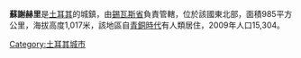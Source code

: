 '''蘇謝赫里'''是[[土耳其|土耳其]]的城鎮，由[[錫瓦斯省|錫瓦斯省]]負責管轄，位於該國東北部，面積985平方公里，海拔高度1,017米，該地區自[[青銅時代|青銅時代]]有人類居住，2009年人口15,304。

{{coord|40|10|N|38|05|E|display=title|region:TR_type:city_source:GNS-enwiki}}

{{Turkey-geo-stub}}
[[Category:土耳其城市|Category:土耳其城市]]